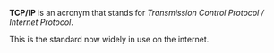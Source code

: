 '''TCP/IP''' is an acronym that stands for ''Transmission Control Protocol / Internet Protocol''.

This is the standard now widely in use on the internet.